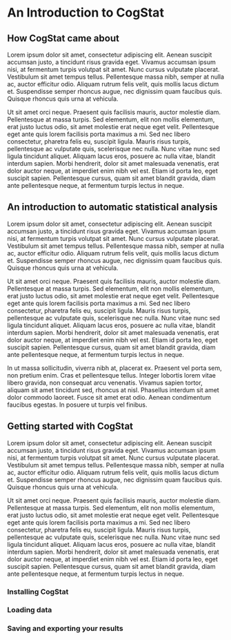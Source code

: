 # An Introduction to CogStat {#cogstat_intro}

## How CogStat came about {#foreword_cogstat}

Lorem ipsum dolor sit amet, consectetur adipiscing elit. Aenean suscipit accumsan justo, a tincidunt risus gravida eget. Vivamus accumsan ipsum nisi, at fermentum turpis volutpat sit amet. Nunc cursus vulputate placerat. Vestibulum sit amet tempus tellus. Pellentesque massa nibh, semper at nulla ac, auctor efficitur odio. Aliquam rutrum felis velit, quis mollis lacus dictum et. Suspendisse semper rhoncus augue, nec dignissim quam faucibus quis. Quisque rhoncus quis urna at vehicula.

Ut sit amet orci neque. Praesent quis facilisis mauris, auctor molestie diam. Pellentesque at massa turpis. Sed elementum, elit non mollis elementum, erat justo luctus odio, sit amet molestie erat neque eget velit. Pellentesque eget ante quis lorem facilisis porta maximus a mi. Sed nec libero consectetur, pharetra felis eu, suscipit ligula. Mauris risus turpis, pellentesque ac vulputate quis, scelerisque nec nulla. Nunc vitae nunc sed ligula tincidunt aliquet. Aliquam lacus eros, posuere ac nulla vitae, blandit interdum sapien. Morbi hendrerit, dolor sit amet malesuada venenatis, erat dolor auctor neque, at imperdiet enim nibh vel est. Etiam id porta leo, eget suscipit sapien. Pellentesque cursus, quam sit amet blandit gravida, diam ante pellentesque neque, at fermentum turpis lectus in neque.

## An introduction to automatic statistical analysis{#autostat}

Lorem ipsum dolor sit amet, consectetur adipiscing elit. Aenean suscipit accumsan justo, a tincidunt risus gravida eget. Vivamus accumsan ipsum nisi, at fermentum turpis volutpat sit amet. Nunc cursus vulputate placerat. Vestibulum sit amet tempus tellus. Pellentesque massa nibh, semper at nulla ac, auctor efficitur odio. Aliquam rutrum felis velit, quis mollis lacus dictum et. Suspendisse semper rhoncus augue, nec dignissim quam faucibus quis. Quisque rhoncus quis urna at vehicula.

Ut sit amet orci neque. Praesent quis facilisis mauris, auctor molestie diam. Pellentesque at massa turpis. Sed elementum, elit non mollis elementum, erat justo luctus odio, sit amet molestie erat neque eget velit. Pellentesque eget ante quis lorem facilisis porta maximus a mi. Sed nec libero consectetur, pharetra felis eu, suscipit ligula. Mauris risus turpis, pellentesque ac vulputate quis, scelerisque nec nulla. Nunc vitae nunc sed ligula tincidunt aliquet. Aliquam lacus eros, posuere ac nulla vitae, blandit interdum sapien. Morbi hendrerit, dolor sit amet malesuada venenatis, erat dolor auctor neque, at imperdiet enim nibh vel est. Etiam id porta leo, eget suscipit sapien. Pellentesque cursus, quam sit amet blandit gravida, diam ante pellentesque neque, at fermentum turpis lectus in neque.

In ut massa sollicitudin, viverra nibh at, placerat ex. Praesent vel porta sem, non pretium enim. Cras et pellentesque tellus. Integer lobortis lorem vitae libero gravida, non consequat arcu venenatis. Vivamus sapien tortor, aliquam sit amet tincidunt sed, rhoncus at nisl. Phasellus interdum sit amet dolor commodo laoreet. Fusce sit amet erat odio. Aenean condimentum faucibus egestas. In posuere ut turpis vel finibus.

## Getting started with CogStat{#gettingstarted}

Lorem ipsum dolor sit amet, consectetur adipiscing elit. Aenean suscipit accumsan justo, a tincidunt risus gravida eget. Vivamus accumsan ipsum nisi, at fermentum turpis volutpat sit amet. Nunc cursus vulputate placerat. Vestibulum sit amet tempus tellus. Pellentesque massa nibh, semper at nulla ac, auctor efficitur odio. Aliquam rutrum felis velit, quis mollis lacus dictum et. Suspendisse semper rhoncus augue, nec dignissim quam faucibus quis. Quisque rhoncus quis urna at vehicula.

Ut sit amet orci neque. Praesent quis facilisis mauris, auctor molestie diam. Pellentesque at massa turpis. Sed elementum, elit non mollis elementum, erat justo luctus odio, sit amet molestie erat neque eget velit. Pellentesque eget ante quis lorem facilisis porta maximus a mi. Sed nec libero consectetur, pharetra felis eu, suscipit ligula. Mauris risus turpis, pellentesque ac vulputate quis, scelerisque nec nulla. Nunc vitae nunc sed ligula tincidunt aliquet. Aliquam lacus eros, posuere ac nulla vitae, blandit interdum sapien. Morbi hendrerit, dolor sit amet malesuada venenatis, erat dolor auctor neque, at imperdiet enim nibh vel est. Etiam id porta leo, eget suscipit sapien. Pellentesque cursus, quam sit amet blandit gravida, diam ante pellentesque neque, at fermentum turpis lectus in neque.

### Installing CogStat

### Loading data

### Saving and exporting your results
